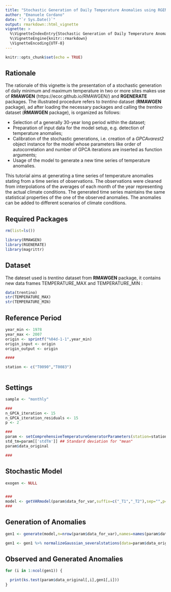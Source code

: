 ```yaml
---
title: "Stochastic Generation of Daily Temperature Anomalies using RGENERATE and RMAWGEN"
author: "Emanuele Cordano"
date: "`r Sys.Date()`"
output: rmarkdown::html_vignette
vignette: >
  %\VignetteIndexEntry{Stochastic Generation of Daily Temperature Anomalies using RGENERATE and RMAWGEN}
  %\VignetteEngine{knitr::rmarkdown}
  \VignetteEncoding{UTF-8}
---
```


```r
knitr::opts_chunk$set(echo = TRUE)
```

## Rationale

The rationale of this vignette is the presentation of a stochastic generation of daily minimum and maximum temperature in two or more sites makes use of **RMAWGEN** (https://ecor.github.io/RMAWGEN/) and **RGENERATE** packages. The illustrated procedure refers to *trentino* dataset (**RMAWGEN** package), ad after loading the necessary packages and calling the  *trentino* dataset (**RMAWGEN** package), is organized as follows: 

- Selection of a generally 30-year long period within the dataset;
- Preparation of input data for the model setup, e.g. detection of temperature anomalies;
- Calibration of the stochastic generations, i.e. creation of a *GPCAvarest2* object instance for the model whose parameters like order of autocorrelation and number of GPCA iterations are inserted as function arguments;
- Usage of the model to generate a new time series of temperature anomalies. 

This tutorial aims at generating a time series of temperature anomalies stating from a time series of observations. The observations were cleaned from interpolations of the averages of each month of the year representing the actual climate conditions. The generated time series maintains the same statistical properties of the one of the observed anomalies. The anomalies can be added to different scenarios of climate conditions. 

## Required Packages

```r

rm(list=ls())

library(RMAWGEN)
library(RGENERATE)
library(magrittr)

```

## Dataset 

The dateset used is *trentino* dataset from **RMAWGEN** package, it contains new data frames TEMPERATURE_MAX and TEMPERATURE_MIN :
```r
data(trentino)
str(TEMPERATURE_MAX)
str(TEMPERATURE_MIN)

```

## Reference Period 
```r
year_min <- 1978
year_max <- 2007
origin <- sprintf("%04d-1-1",year_min) 
origin_input <- origin
origin_output <- origin

####

station <- c("T0090","T0083")



```

## Settings


```r
sample <- "monthly"

###
n_GPCA_iteration <- 15 
n_GPCA_iteration_residuals <- 15
p <- 2

###
param <- setComprehensiveTemperatureGeneratorParameters(station=station,Tx_all=TEMPERATURE_MAX,Tn_all=TEMPERATURE_MIN,year_min=year_min,year_max=year_max,sample=sample)
std_tm=param[['stdTm']] ## Standard deviation for "mean" 
param$data_original

###


```

## Stochastic Model

```r

exogen <- NULL 


###
model <- getVARmodel(param$data_for_var,suffix=c("_T1","_T2"),sep="",p=p,exogen=exogen,n_GPCA_iteration_residuals=n_GPCA_iteration_residuals,n_GPCA_iteration=n_GPCA_iteration) 
###

```

## Generation of Anomalies




```r


gen1 <- generate(model,n=nrow(param$data_for_var),names=names(param$data_for_var)) 

gen1 <- gen1 %>% normalizeGaussian_severalstations(data=param$data_original,inverse=TRUE,type=3,sample=sample,origin_x=origin_output,origin_data=origin_input)


```





## Observed and Generated Anomalies 




```r

for (i in 1:ncol(gen1)) {

  print(ks.test(param$data_original[,i],gen1[,i]))
}










```

